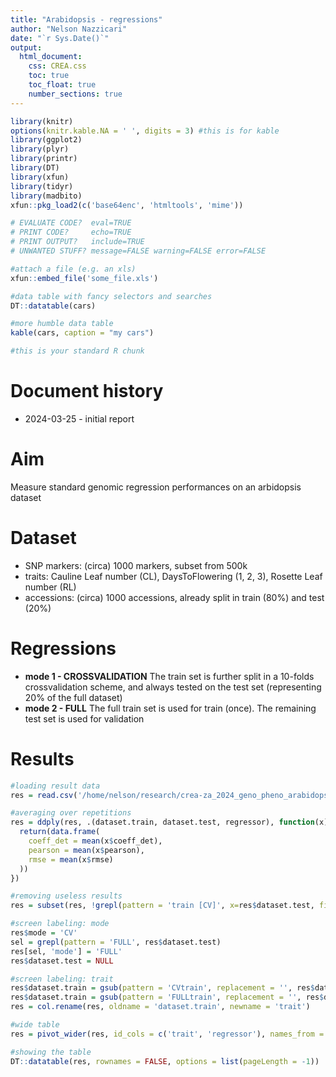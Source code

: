 ```yaml
---
title: "Arabidopsis - regressions"
author: "Nelson Nazzicari"
date: "`r Sys.Date()`"
output: 
  html_document:
    css: CREA.css
    toc: true
    toc_float: true
    number_sections: true
---
```


```r
library(knitr)
options(knitr.kable.NA = ' ', digits = 3) #this is for kable
library(ggplot2)
library(plyr)
library(printr)
library(DT)
library(xfun)
library(tidyr)
library(madbito)
xfun::pkg_load2(c('base64enc', 'htmltools', 'mime'))
```

```r
# EVALUATE CODE?  eval=TRUE
# PRINT CODE?     echo=TRUE
# PRINT OUTPUT?   include=TRUE
# UNWANTED STUFF? message=FALSE warning=FALSE error=FALSE

#attach a file (e.g. an xls)
xfun::embed_file('some_file.xls')

#data table with fancy selectors and searches
DT::datatable(cars)

#more humble data table
kable(cars, caption = "my cars")
```

```r
#this is your standard R chunk
```

# Document history

<!--
To highlight changes use
<span class="new"> your stuff </span>
-->

* 2024-03-25 - initial report

# Aim
Measure standard genomic regression performances on an arbidopsis dataset 

# Dataset

* SNP markers: (circa) 1000 markers, subset from 500k 
* traits: Cauline Leaf number (CL), DaysToFlowering (1, 2, 3), Rosette Leaf number (RL)
* accessions: (circa) 1000 accessions, already split in train (80%) and test (20%)

# Regressions

* **mode 1 - CROSSVALIDATION** The train set is further split in a 10-folds crossvalidation scheme, and
  always tested on the test set (representing 20% of the full dataset)
* **mode 2 - FULL** The full train set is used for train (once). The remaining test set is used for validation 

# Results

```r
#loading result data
res = read.csv('/home/nelson/research/crea-za_2024_geno_pheno_arabidopsis/results/accuracy.csv', stringsAsFactors = FALSE)

#averaging over repetitions
res = ddply(res, .(dataset.train, dataset.test, regressor), function(x){
  return(data.frame(
    coeff_det = mean(x$coeff_det),
    pearson = mean(x$pearson),
    rmse = mean(x$rmse)
  ))
})

#removing useless results
res = subset(res, !grepl(pattern = 'train [CV]', x=res$dataset.test, fixed = TRUE))

#screen labeling: mode
res$mode = 'CV'
sel = grepl(pattern = 'FULL', res$dataset.test)
res[sel, 'mode'] = 'FULL'
res$dataset.test = NULL

#screen labeling: trait
res$dataset.train = gsub(pattern = 'CVtrain', replacement = '', res$dataset.train)
res$dataset.train = gsub(pattern = 'FULLtrain', replacement = '', res$dataset.train)
res = col.rename(res, oldname = 'dataset.train', newname = 'trait')

#wide table
res = pivot_wider(res, id_cols = c('trait', 'regressor'), names_from = 'mode', values_from = c('pearson', 'rmse', 'coeff_det'))

#showing the table
DT::datatable(res, rownames = FALSE, options = list(pageLength = -1))
```
